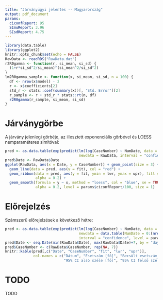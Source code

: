 ```yaml
---
title: "Járványügyi jelentés -- Magyarország"
output: pdf_document
params:
  ciconfReport: 95
  SImuReport: 3.96
  SIsdReport: 4.75
---
```


```r
library(data.table)
library(ggplot2)
knitr::opts_chunk$set(echo = FALSE)
RawData <- readRDS("RawData.dat")
r2R0gamma <- function(r, si_mean, si_sd) {
  (1+r*si_sd^2/si_mean)^(si_mean^2/si_sd^2)
}
lm2R0gamma_sample <- function(x, si_mean, si_sd, n = 100) {
  df <- nrow(x$model) - 2
  r <- x$coefficients[2]
  std_r <- stats::coef(summary(x))[, "Std. Error"][2]
  r_sample <- r + std_r * stats::rt(n, df)
  r2R0gamma(r_sample, si_mean, si_sd)
}
```

# Járványgörbe

A járvány jelenlegi görbéje, az illesztett exponenciális görbével és LOESS nemparaméteres simítóval:
  
```r
pred <- as.data.table(exp(predict(lm(log(CaseNumber) ~ NumDate, data = RawData),
                                  newdata = RawData, interval = "confidence", level = params$ciconfReport/100)))
pred$Date <- RawData$Date
ggplot(RawData, aes(x = Date, y = CaseNumber)) + geom_point(size = 3) + labs(x = "Dátum", y = "Esetszám [fő]") +
  geom_line(data = pred, aes(y = fit), col = "red") +
  geom_ribbon(data = pred, aes(y = fit, ymin = lwr, ymax = upr), fill = "red",
              alpha = 0.2) +
  geom_smooth(formula = y ~ x, method = "loess", col = "blue", se = TRUE, fill = "blue",
              alpha = 0.2, level = params$ciconfReport/100, size = 1)
```

# Előrejelzés

Számszerű előrejelzések a következő hétre:
  
```r
pred <- as.data.table(exp(predict(lm(log(CaseNumber) ~ NumDate, data = RawData),
                                  newdata = data.table(NumDate = 0:(nrow(RawData)+7-1)),
                                  interval = "confidence", level = params$ciconfReport/100)))
pred$Date <- seq.Date(min(RawData$Date), max(RawData$Date)+7, by = "days")
pred$CaseNumber <- c(RawData$CaseNumber, rep(NA, 7))
knitr::kable(pred[,c("Date", "CaseNumber", "fit", "lwr", "upr")],
             col.names = c("Dátum", "Esetszám [fő]", "Becsült esetszám [fő]",
                           "95% CI alsó széle [fő]", "95% CI felső széle [fő]"))
```

# TODO

TODO